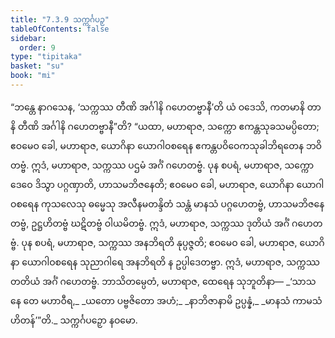 ```yaml
---
title: "7.3.9 သက္ကင်္ဂပဉှ"
tableOfContents: false
sidebar:
  order: 9
type: "tipitaka"
basket: "su"
book: "mi"
---
```



<DynamicBreadcrumb />

<Division number="253" book="mi" e="ch" v="28">

<Paragraph number="1820" book="mi">
“ဘန္တေ နာဂသေန, ‘သက္ကဿ တီဏိ အင်္ဂါနိ ဂဟေတဗ္ဗာနီ’တိ ယံ ဝဒေသိ, ကတမာနိ တာနိ တီဏိ အင်္ဂါနိ ဂဟေတဗ္ဗာနီ”တိ? “ယထာ, မဟာရာဇ, သက္ကော ဧကန္တသုခသမပ္ပိတော; ဧဝမေဝ ခေါ, မဟာရာဇ, ယောဂိနာ ယောဂါဝစရေန ဧကန္တပဝိဝေကသုခါဘိရတေန ဘဝိတဗ္ဗံ. ဣဒံ, မဟာရာဇ, သက္ကဿ ပဌမံ အင်္ဂံ ဂဟေတဗ္ဗံ.
</Paragraph>

<Paragraph number="1821" book="mi">
ပုန စပရံ, မဟာရာဇ, သက္ကော ဒေဝေ ဒိသွာ ပဂ္ဂဏှာတိ, ဟာသမဘိဇနေတိ; ဧဝမေဝ ခေါ, မဟာရာဇ, ယောဂိနာ ယောဂါဝစရေန ကုသလေသု ဓမ္မေသု အလီနမတန္ဒိတံ သန္တံ မာနသံ ပဂ္ဂဟေတဗ္ဗံ, ဟာသမဘိဇနေတဗ္ဗံ, ဥဋ္ဌဟိတဗ္ဗံ ဃဋိတဗ္ဗံ ဝါယမိတဗ္ဗံ. ဣဒံ, မဟာရာဇ, သက္ကဿ ဒုတိယံ အင်္ဂံ ဂဟေတဗ္ဗံ.
</Paragraph>

<Paragraph number="1822" book="mi">
ပုန စပရံ, မဟာရာဇ, သက္ကဿ အနဘိရတိ နုပ္ပဇ္ဇတိ; ဧဝမေဝ ခေါ, မဟာရာဇ, ယောဂိနာ ယောဂါဝစရေန သုညာဂါရေ အနဘိရတိ န ဥပ္ပါဒေတဗ္ဗာ. ဣဒံ, မဟာရာဇ, သက္ကဿ တတိယံ အင်္ဂံ ဂဟေတဗ္ဗံ. ဘာသိတမ္ပေတံ, မဟာရာဇ, ထေရေန သုဘူတိနာ—
</Paragraph>

<Paragraph number="1823" type="verses" book="mi">
_‘သာသနေ တေ မဟာဝီရ,_  
_ယတော ပဗ္ဗဇိတော အဟံ;_  
_နာဘိဇာနာမိ ဥပ္ပန္နံ,_  
_မာနသံ ကာမသံဟိတန်’”တိ._  


</Paragraph>
</Division>

<Paragraph number="1824" type="center" book="mi">
သက္ကင်္ဂပဉှော နဝမော.
</Paragraph>